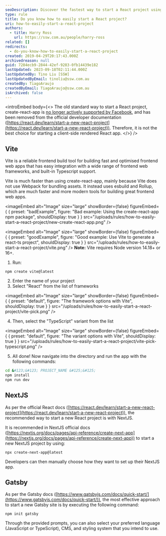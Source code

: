 ```yaml
---
seoDescription: Discover the fastest way to start a React project using modern tools like Vite and Next.js.
type: rule
title: Do you know how to easily start a React project?
uri: how-to-easily-start-a-react-project
authors:
  - title: Harry Ross
    url: https://ssw.com.au/people/harry-ross
related: []
redirects:
  - do-you-know-how-to-easily-start-a-react-project
created: 2019-04-29T20:17:43.000Z
archivedreason: null
guid: 7284ecb9-2844-42ef-9283-0fb14439e182
lastUpdated: 2023-09-18T02:11:44.000Z
lastUpdatedBy: Tino Liu [SSW]
lastUpdatedByEmail: tinoliu@ssw.com.au
createdBy: TiagoAraujo
createdByEmail: TiagoAraujo@ssw.com.au
isArchived: false
---
```

<introEmbed
  body={<>
The old standard way to start a React project, create-react-app is [no longer actively supported by Facebook](https://github.com/facebook/create-react-app/discussions/11086#discussioncomment-956516), and has been removed from the official developer documentation ([https://react.dev/learn/start-a-new-react-project](https://react.dev/learn/start-a-new-react-project)). Therefore, it is not the best choice for starting a client-side rendered React app.
  </>}
/>
## Vite

Vite is a reliable frontend build tool for building fast and optimised frontend web apps that has easy integration with a wide range of frontend web frameworks, and built-in Typescript support.

Vite is much faster than using create-react-app, mainly because Vite does not use Webpack for bundling assets. It instead uses esbuild and Rollup, which are much faster and more modern tools for building great frontend web apps.

<imageEmbed
  alt="Image"
  size="large"
  showBorder={false}
  figureEmbed={ {
    preset: "badExample",
    figure: "Bad example: Using the create-react-app npm package",
    shouldDisplay: true
  } }
  src="/uploads/rules/how-to-easily-start-a-react-project/new-create-react-app.png"
/>

<imageEmbed
  alt="Image"
  size="large"
  showBorder={false}
  figureEmbed={ {
    preset: "goodExample",
    figure: "Good example: Use Vite to generate a react-ts project",
    shouldDisplay: true
  } }
  src="/uploads/rules/how-to-easily-start-a-react-project/vite.png"
/>
**Note:** Vite requires Node version 14.18+ or 16+.

1. Run:

```shell
npm create vite@latest
```

2. Enter the name of your project
3. Select "React" from the list of frameworks


<imageEmbed
  alt="Image"
  size="large"
  showBorder={false}
  figureEmbed={ {
    preset: "default",
    figure: "The framework options with Vite",
    shouldDisplay: true
  } }
  src="/uploads/rules/how-to-easily-start-a-react-project/vite-pick.png"
/>

4. Then, select the "TypeScript" variant from the list


<imageEmbed
  alt="Image"
  size="large"
  showBorder={false}
  figureEmbed={ {
    preset: "default",
    figure: "The variant options with Vite",
    shouldDisplay: true
  } }
  src="/uploads/rules/how-to-easily-start-a-react-project/vite-pick-typescript.png"
/>

5. All done! Now navigate into the directory and run the app with the following commands:

```bash
cd &#123;&#123; PROJECT_NAME &#125;&#125;
npm install
npm run dev
```

## NextJS

As per the official React docs ([https://react.dev/learn/start-a-new-react-project](https://react.dev/learn/start-a-new-react-project)), the recommended way to start a new React project is with NextJS.

It is recommended in NextJS official docs ([https://nextjs.org/docs/pages/api-reference/create-next-app](https://nextjs.org/docs/pages/api-reference/create-next-app)) to start a new NextJS project by using:

```shell
npx create-next-app@latest
```

Developers can then manually choose how they want to set up their NextJS app.

## Gatsby

As per the Gatsby docs ([https://www.gatsbyjs.com/docs/quick-start/](https://www.gatsbyjs.com/docs/quick-start/)), the most effective approach to start a new Gatsby site is by executing the following command:

```shell
npm init gatsby
```

Through the provided prompts, you can also select your preferred language (JavaScript or TypeScript), CMS, and styling system that you intend to use.
